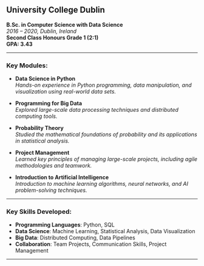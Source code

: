 ## **University College Dublin**  
**B.Sc. in Computer Science with Data Science**  
_2016 – 2020, Dublin, Ireland_  
**Second Class Honours Grade 1 (2:1)**  
**GPA: 3.43**

---

### Key Modules:

- **Data Science in Python**  
  _Hands-on experience in Python programming, data manipulation, and visualization using real-world data sets._

- **Programming for Big Data**  
  _Explored large-scale data processing techniques and distributed computing tools._

- **Probability Theory**  
  _Studied the mathematical foundations of probability and its applications in statistical analysis._

- **Project Management**  
  _Learned key principles of managing large-scale projects, including agile methodologies and teamwork._

- **Introduction to Artificial Intelligence**  
  _Introduction to machine learning algorithms, neural networks, and AI problem-solving techniques._

---

### **Key Skills Developed**:

- **Programming Languages**: Python, SQL  
- **Data Science**: Machine Learning, Statistical Analysis, Data Visualization  
- **Big Data**: Distributed Computing, Data Pipelines  
- **Collaboration**: Team Projects, Communication Skills, Project Management

---
